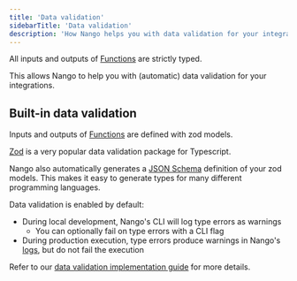 ```yaml
---
title: 'Data validation'
sidebarTitle: 'Data validation'
description: 'How Nango helps you with data validation for your integrations'
---
```


All inputs and outputs of [Functions](/guides/platform/functions) are strictly typed.

This allows Nango to help you with (automatic) data validation for your integrations.

## Built-in data validation

Inputs and outputs of [Functions](/guides/platform/functions) are defined with zod models.

[Zod](https://zod.dev/) is a very popular data validation package for Typescript.

Nango also automatically generates a [JSON Schema](https://json-schema.org/) definition of your zod models. This makes it easy to generate types for many different programming languages.

Data validation is enabled by default:
- During local development, Nango's CLI will log type errors as warnings
    - You can optionally fail on type errors with a CLI flag
- During production execution, type errors produce warnings in Nango's [logs](/guides/platform/logs), but do not fail the execution

Refer to our [data validation implementation guide](/implementation-guides/building-integrations/data-validation) for more details.